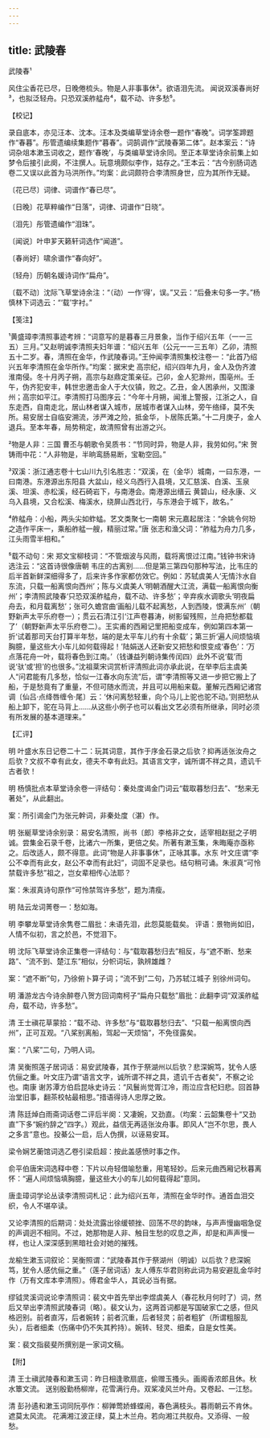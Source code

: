 ```yaml
---
---
---
```

title: 武陵春
---



武陵春¹





风住尘香花已尽，日晚倦梳头。物是人非事事休²。欲语泪先流。 闻说双溪春尚好³，也拟泛轻舟。只恐双溪舴艋舟⁴，载不动、许多愁⁵。

【校记】

录自底本，亦见汪本、沈本。汪本及类编草堂诗余卷一题作“春晚”。词学筌蹄题作“春暮”。彤管遗编续集题作“暮春”。词鹄调作“武陵春第二体”。赵本案云：“诗词杂俎本漱玉词收之，题作‘春晚’，与类编草堂诗余同。至正本草堂诗余前集上如梦令后接引此阕，不注撰人。玩意境颇似李作，姑存之。”王本云：“古今别肠词选卷二又误以此首为马洪所作。”均案：此词颇符合李清照身世，应为其所作无疑。

〔花已尽〕词律、词谱作“春已尽”。

〔日晚〕花草粹编作“日落”，词律、词谱作“日晓”。

〔泪先〕彤管遗编作“泪珠”。

〔闻说〕叶申芗天籁轩词选作“闻道”。

〔春尚好〕啸余谱作“春向好”。

〔轻舟〕历朝名媛诗词作“扁舟”。

〔载不动〕沈际飞草堂诗余注：“（动）一作‘得’，误。”又云：“后叠末句多一字。”杨慎林下词选云：“‘载’字衬。”

【笺注】

¹黄盛璋李清照事迹考辨：“词意写的是暮春三月景象，当作于绍兴五年（一一三五）三月。”又赵明诚李清照夫妇年谱：“绍兴五年（公元一一三五年）乙卯，清照五十二岁。春，清照在金华，作武陵春词。”王仲闻李清照集校注卷一：“此首乃绍兴五年李清照在金华所作。”均案：据宋史 高宗纪，绍兴四年九月，金人及伪齐渡淮南侵。冬十月丙子朔，高宗与赵鼎定策亲征。己卯，金人犯滁州，围亳州。壬午，伪齐犯安丰，韩世忠邀击金人于大仪镇，败之。乙丑，金人困承州，又围濠州；高宗如平江。李清照打马图序云：“今年十月朔，闻淮上警报，江浙之人，自东走西，自南走北，居山林者谋入城市，居城市者谋入山林，旁午络绎，莫不失所。易安居士自临安溯流，涉严滩之险，抵金华，卜居陈氏第。”十二月庚子，金人退兵。至本年春，局势稍定，故清照曾有出游之兴。

²物是人非：三国 曹丕与朝歌令吴质书：“节同时异，物是人非，我劳如何。”宋 贺铸雨中花：“人非物是，半晌鸾肠易断，宝勒空回。”

³双溪：浙江通志卷十七山川九引名胜志：“双溪，在（金华）城南，一曰东港，一曰南港。东港源出东阳县 大盆山，经义乌西行入县境，又汇慈溪、白溪、玉泉溪、坦溪、赤松溪，经石碕岩下，与南港会。南港源出缙云 黄碧山，经永康、义乌入县境，又合松溪、梅溪水，绕屏山西北行，与东港会于城下，故名。”

⁴舴艋舟：小船，两头尖如蚱蜢。艺文类聚七一南朝 宋元嘉起居注：“余姚令何玢之造作平床一，乘船舴艋一艘，精丽过常。”唐 张志和渔父词：“舴艋为舟力几多，江头雨雪半相和。”

⁵载不动句：宋 郑文宝柳枝词：“不管烟波与风雨，载将离恨过江南。”钱钟书宋诗选注云：“这首诗很像唐朝 韦庄的古离别……但是第三第四句那种写法，比韦庄的后半首新鲜深细得多了，后来许多作家都仿效它。例如：苏轼虞美人‘无情汴水自东流，只载一船离恨向西州’；陈与义虞美人‘明朝酒醒大江流，满载一船离恨向衡州’；李清照武陵春‘只恐双溪舴艋舟，载不动、许多愁’；辛弃疾水调歌头‘明夜扁舟去，和月载离愁’；张可久蟾宫曲‘画船儿载不起离愁，人到西陵，恨满东州’（朝野新声太平乐府卷一）；贯云石清江引‘江声卷暮涛，树影留残照，兰舟把愁都载了’（朝野新声太平乐府卷二）。王实甫的西厢记里把船变成车，例如第四本第一折‘试着那司天台打算半年愁，端的是太平车儿约有十余载’；第三折‘遍人间烦恼填胸臆，量这些大小车儿如何载得起！’陆娟送人还新安又把愁和恨变成‘春色’：‘万点落花舟一叶，载将春色到江南。’（钱谦益列朝诗集传闰四）此外不说‘载’而说‘驮’或‘担’的也很多。”沈祖棻宋词赏析评清照此词亦承此说，在举李后主虞美人“问君能有几多愁，恰似一江春水向东流”后，谓“李清照等又进一步把它搬上了船，于是愁竟有了重量，不但可随水而流，并且可以用船来载。董解元西厢记诸宫调〔仙吕·点绛唇缠令·尾〕云：‘休问离愁轻重，向个马儿上驼也驼不动。’则把愁从船上卸下，驼在马背上……从这些小例子也可以看出文艺必须有所继承，同时必须有所发展的基本道理来。”

【汇评】

明 叶盛水东日记卷二十二：玩其词意，其作于序金石录之后欤？抑再适张汝舟之后欤？文叔不幸有此女，德夫不幸有此妇。其语言文字，诚所谓不祥之具，遗讥千古者欤！

明 杨慎批点本草堂诗余卷一评结句：秦处度谒金门词云“载取暮愁归去”、“愁来无著处”，从此翻出。

案：所引谒金门为张元幹词，非秦处度（湛）作。

明 张綖草堂诗余别录：易安名清照，尚书〔郎〕李格非之女，适宰相赵挺之子明诚。尝集金石录千卷，比诸六一所集，更倍之矣。所著有漱玉集，朱晦庵亦亟称之。后改适人，颇不得意。此词“物是人非事事休”，正咏其事。水东 叶文庄谓“李公不幸而有此女，赵公不幸而有此妇”，词固不足录也。结句稍可诵。朱淑真“可怜禁载许多愁”祖之，岂女辈相传心法耶？

案：朱淑真诗句原作“可怜禁驾许多愁”，题为清瘦。

明 陆云龙词菁卷一：愁如海。

明 李攀龙草堂诗余隽卷二眉批：未语先泪，此怨莫能载矣。 评语：景物尚如旧，人情不似初，言之於邑，不觉泪下。

明 沈际飞草堂诗余正集卷一评结句：与“载取暮愁归去”相反，与“遮不断、愁来路”、“流不到、楚江东”相似，分帜词坛，孰辨雄雌？

案：“遮不断”句，乃徐俯卜算子词；“流不到”二句，乃苏轼江城子 别徐州词句。

明 潘游龙古今诗余醉卷八贺方回词南柯子“扁舟只载愁”眉批：此翻李词“双溪舴艋舟，载不动，许多愁”。

清 王士禛花草蒙拾：“载不动、许多愁”与“载取暮愁归去”、“只载一船离恨向西州”，正可互观。“八桨别离船，驾起一天烦恼”，不免径露矣。

案：“八桨”二句，乃明人词。

清 吴衡照莲子居词话：易安武陵春，其作于祭湖州以后欤？悲深婉笃，犹令人感伉俪之重。叶文庄乃谓“语言文字，诚所谓不祥之具，遗讥千古者矣”，不察之论也。南康 谢苏潭方伯启昆咏史诗云：“风鬟尚觉胥江冷，雨泣应含杞妇悲。回首静治堂旧事，翻茶校帖最相思。”措语得诗人忠厚之致。

清 陈廷焯白雨斋词话卷二评后半阕：又凄婉，又劲直。（均案：云韶集卷十“又劲直”下多“婉约辞之”四字。）观此，益信无再适张汝舟事。即风人“岂不尔思，畏人之多言”意也。投綦公一启，后人伪撰，以诬易安耳。

梁令娴艺蘅馆词选乙卷引梁启超：按此盖感愤时事之作。

俞平伯唐宋词选释中卷：下片以舟轻借喻愁重，用笔轻妙。后来元曲西厢记秋暮离怀：“遍人间烦恼填胸臆，量这些大小的车儿如何载得起”意同。

唐圭璋词学论丛读李清照词札记：此为绍兴五年，清照在金华时作。通首血泪交织，令人不堪卒读。

又论李清照的后期词：处处流露出徐缓顿挫、回荡不尽的韵味，与声声慢幽咽急促的声调迥不相同。不过，她那物是人非、触目生愁的叹息之声，却是和声声慢一样，也让人深深感到黑暗社会对她的摧残。

龙榆生漱玉词叙论：吴衡照谓：“武陵春其作于祭湖州（明诚）以后欤？悲深婉笃，犹令人感伉俪之重。”（莲子居词话）友人傅东华君则称此词为易安避乱金华时作（万有文库本李清照）。傅君金华人，其说必当有据。

缪钺灵溪词说论李清照词：裴文中首先举出李煜虞美人（春花秋月何时了）词，然后又举出李清照武陵春词（略）。裴文认为，这两首词都是写国破家亡之感，但风格迥别。前者直泻，后者婉转；前者沉重，后者轻灵；前者粗犷（所谓粗服乱头），后者细柔（伤痛中仍不失其矜持）。婉转、轻灵、细柔，自是女性美。

案：裴文指裴斐所撰别是一家词文稿。

【附】

清 王士禛武陵春和漱玉词：昨日相逢歌扇底，偷赠玉搔头。画阁香浓郎且休。秋水簟文流。 送别殷勤杨柳岸，花雪满行舟。双桨凌风兰叶舟。又卷起、一江愁。

清 彭孙遹和漱玉词同阮亭作：柳亸莺娇蜂蝶闹，春色满枝头。暮雨朝云不肯休。遮莫太风流。 花满湘江波正绿，莫上木兰舟。若向湘江共舣舟。又添得、一般愁。